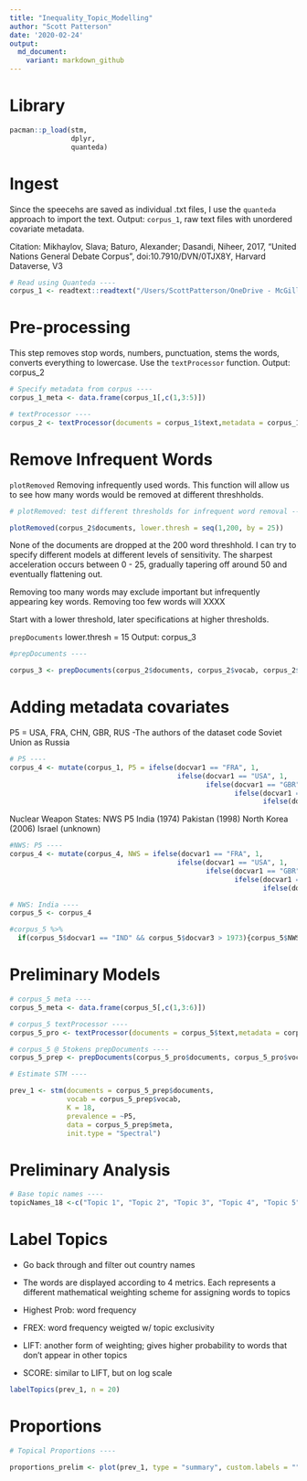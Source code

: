 ```yaml
---
title: "Inequality_Topic_Modelling"
author: "Scott Patterson"
date: '2020-02-24'
output: 
  md_document:
    variant: markdown_github
---
```


# Library

```r
pacman::p_load(stm,
               dplyr,
               quanteda)

```


# Ingest

Since the speecehs are saved as individual .txt files, I use the `quanteda` approach to import the text. 
Output: `corpus_1`, raw text files with unordered covariate metadata. 

Citation: Mikhaylov, Slava; Baturo, Alexander; Dasandi, Niheer, 2017, "United Nations General Debate Corpus", doi:10.7910/DVN/0TJX8Y, Harvard Dataverse, V3

```r

# Read using Quanteda ----
corpus_1 <- readtext::readtext("/Users/ScottPatterson/OneDrive - McGill University/patterson_pouliot/inequality/inequality/unga_speeches", docvarsfrom = c("filenames"), dvsep = "_")

```

# Pre-processing
This step removes stop words, numbers, punctuation, stems the words, converts everything to lowercase. Use the `textProcessor` function. 
Output: corpus_2

```r
# Specify metadata from corpus ----
corpus_1_meta <- data.frame(corpus_1[,c(1,3:5)])

# textProcessor ----
corpus_2 <- textProcessor(documents = corpus_1$text,metadata = corpus_1_meta)


```

# Remove Infrequent Words 

`plotRemoved`
Removing infrequently used words. This function will allow us to see how many words would be removed at different threshholds. 

```r
# plotRemoved: test different thresholds for infrequent word removal ----

plotRemoved(corpus_2$documents, lower.thresh = seq(1,200, by = 25))

```

None of the documents are dropped at the 200 word threshhold. I can try to specify different models at different levels of sensitivity. The sharpest acceleration occurs between 0 - 25, gradually tapering off around 50 and eventually flattening out. 

Removing too many words may exclude important but infrequently appearing key words. Removing too few words will XXXX

Start with a lower threshold, later specifications at higher thresholds. 

`prepDocuments`
lower.thresh = 15
Output: corpus_3

```r
#prepDocuments ----

corpus_3 <- prepDocuments(corpus_2$documents, corpus_2$vocab, corpus_2$meta, lower.thresh = 15)

```


# Adding metadata covariates 

P5 = USA, FRA, CHN, GBR, RUS
  -The authors of the dataset code Soviet Union as Russia
```r
# P5 ----
corpus_4 <- mutate(corpus_1, P5 = ifelse(docvar1 == "FRA", 1,
                                         ifelse(docvar1 == "USA", 1,
                                                ifelse(docvar1 == "GBR",1,
                                                       ifelse(docvar1 == "CHN",1,
                                                              ifelse(docvar1 == "RUS",1,0))))))


```


Nuclear Weapon States: NWS
P5 
India (1974)
Pakistan (1998)
North Korea (2006)
Israel (unknown)

```r
#NWS: P5 ----
corpus_4 <- mutate(corpus_4, NWS = ifelse(docvar1 == "FRA", 1,
                                         ifelse(docvar1 == "USA", 1,
                                                ifelse(docvar1 == "GBR",1,
                                                       ifelse(docvar1 == "CHN",1,
                                                              ifelse(docvar1 == "RUS",1,0))))))

# NWS: India ----
corpus_5 <- corpus_4

#corpus_5 %>%
  if(corpus_5$docvar1 == "IND" && corpus_5$docvar3 > 1973){corpus_5$NWS = 1}


```

# Preliminary Models 
```r
# corpus_5 meta ----
corpus_5_meta <- data.frame(corpus_5[,c(1,3:6)])

# corpus_5 textProcessor ----
corpus_5_pro <- textProcessor(documents = corpus_5$text,metadata = corpus_5_meta)

# corpus_5 @ 5tokens prepDocuments ----
corpus_5_prep <- prepDocuments(corpus_5_pro$documents, corpus_5_pro$vocab, corpus_5_pro$meta, lower.thresh = 5)

# Estimate STM ----

prev_1 <- stm(documents = corpus_5_prep$documents, 
              vocab = corpus_5_prep$vocab, 
              K = 18, 
              prevalence = ~P5, 
              data = corpus_5_prep$meta, 
              init.type = "Spectral")

```


# Preliminary Analysis 

```r

# Base topic names ----
topicNames_18 <-c("Topic 1", "Topic 2", "Topic 3", "Topic 4", "Topic 5", "Topic 6", "Topic 7", "Topic 8", "Topic 9", "Topic 10", "Topic 11", "Topic 12", "Topic 13", "Topic 14", "Topic 15", "Topic 16", "Topic 17", "Topic 18")


```


# Label Topics 
- Go back through and filter out country names

- The words are displayed according to 4 metrics. Each represents a different mathematical weighting scheme for assigning words to topics

- Highest Prob: word frequency
- FREX: word frequency weigted w/ topic exclusivity 
- LIFT: another form of weighting; gives higher probability to words that don't appear in other topics 
- SCORE: similar to LIFT, but on log scale 


```r
labelTopics(prev_1, n = 20)

```


# Proportions
```r
# Topical Proportions ----

proportions_prelim <- plot(prev_1, type = "summary", custom.labels = "", topic.names = topicNames_18, par(col="grey40", lwd=5))



```


